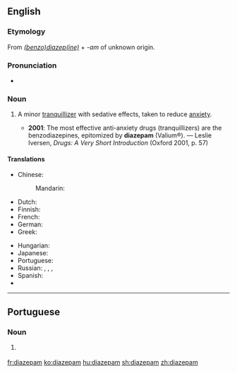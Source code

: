 ==English==

===Etymology===
From ''[[benzodiazepine|(benzo)diazep(ine)]]'' + ''-am'' of unknown origin.

===Pronunciation===
* {{IPA|/daɪˈæzəpæm/}}

===Noun===
{{wikipedia}}
{{en-noun}}

# {{context|pharmaceutical drug|lang=en}} A minor [[tranquillizer]] with sedative effects, taken to reduce [[anxiety]].
#* '''2001''': The most effective anti-anxiety drugs (tranquillizers) are the benzodiazepines, epitomized by '''diazepam''' (Valium®). — Leslie Iversen, ''Drugs: A Very Short Introduction'' (Oxford 2001, p. 57)

====Translations====
{{trans-top|minor tranquillizer}}
* Chinese:
*: Mandarin: {{t+|cmn|地西泮|tr=dìxīpàn|sc=Hani}}
* Dutch: {{t|nl|diazepam}}
* Finnish: {{t+|fi|diatsepaami}}
* French: {{t+|fr|diazépam|m}}
* German: {{t|de|Diazepam|n}}
* Greek: {{t|el|διαζεπάμη|f|tr=diazepámi|sc=Grek}}
{{trans-mid}}
* Hungarian: {{t+|hu|diazepám}}
* Japanese: {{t|ja|ジアゼパム|tr=jiazepamu}}
* Portuguese: {{t|pt|diazepam|m}}
* Russian: {{t|ru|диазепам|m|tr=diaz'epám}}, {{t|ru|сибазон|m|tr=sibazón}}, {{t|ru|реланиум|m|tr=r'elánium}}, {{t+|ru|седуксен|m|tr=s'eduks'én}}
* Spanish: {{t|es|diazepam|m}}
* {{trreq|th}}
{{trans-bottom}}

----

==Portuguese==

===Noun===
{{pt-noun|m|-}}

# {{label|pt|pharmaceutical drug}} {{l/en|diazepam}} {{gloss|minor tranquillizer}}

[[fr:diazepam]]
[[ko:diazepam]]
[[hu:diazepam]]
[[sh:diazepam]]
[[zh:diazepam]]